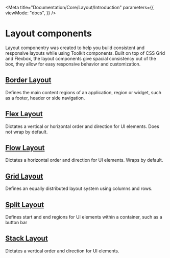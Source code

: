
<Meta
  title="Documentation/Core/Layout/Introduction"
  parameters={{
    viewMode: "docs",
  }}
/>

# Layout components

Layout componentry was created to help you build consistent and responsive layouts while using Toolkit components.
Built on top of CSS Grid and Flexbox, the layout components give spacial consistency out of the box,
they allow for easy responsive behavior and customization.

## [Border Layout](/docs/documentation-core-layout-border-layout--page)

Defines the main content regions of an application, region or widget, such as a footer, header or side navigation.

<Canvas>
  <Story id="core-layout-border-layout--all-panels" />
</Canvas>

## [Flex Layout](/docs/documentation-core-layout-flex-layout--page)

Dictates a vertical or horizontal order and direction for UI elements. Does not wrap by default.

<Canvas>
  <Story id="core-layout-flex-layout--default" />
</Canvas>

## [Flow Layout](/docs/documentation-core-layout-flow-layout--page)

Dictates a horizontal order and direction for UI elements. Wraps by default.

<Canvas>
  <Story id="core-layout-flow-layout--default" />
</Canvas>

## [Grid Layout](/docs/documentation-core-layout-grid-layout--page)

Defines an equally distributed layout system using columns and rows.

<Canvas>
  <Story id="core-layout-grid-layout-grid-item--grid-item-wrapper" />
</Canvas>

## [Split Layout](/docs/documentation-core-layout-split-layout--page)

Defines start and end regions for UI elements within a container, such as a button bar

<Canvas>
  <Story id="core-layout-split-layout--default" />
</Canvas>

## [Stack Layout](/docs/documentation-core-layout-stack-layout--page)

Dictates a vertical order and direction for UI elements.

<Canvas>
  <Story id="core-layout-stack-layout--default" />
</Canvas>
